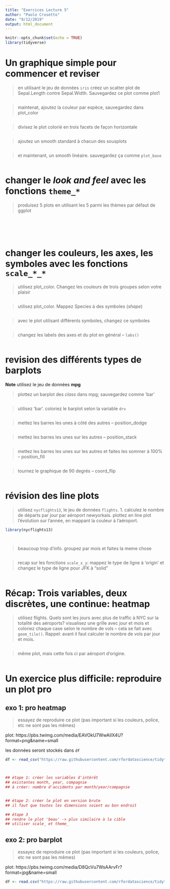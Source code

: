 ```yaml
---
title: "Exercices Lecture 5"
author: "Paolo Crosetto"
date: "9/12/2019"
output: html_document
---
```


```r
knitr::opts_chunk$set(echo = TRUE)
library(tidyverse)

```


# Un graphique simple pour commencer et reviser

> en utilisant le jeu de données `iris` créez un scatter plot de Sepal.Length contre Sepal.Width. Sauvegardez ce plot comme plot1

```r

```

> maintenat, ajoutez la couleur par espèce, sauvegardez dans plot_color

```r

```

> divisez le plot colorié en trois facets de façon horizontale

```r

```

> ajoutez un smooth standard à chacun des sousplots

```r

```

> et maintenant, un smooth linéaire. sauvegardez ça comme `plot_base`

```r

```




# changer le *look and feel* avec les fonctions `theme_*`


> produisez 5 plots en utilisant les 5 parmi les thèmes par défaut de ggplot


```r
  
```


```r
  
```

```r

  
```

```r

  
```

```r

```


# changer les couleurs, les axes, les symboles avec les fonctions `scale_*_*`

> utilisez plot_color. Changez les couleurs de trois groupes selon votre plaisir

```r

```


> utilisez plot_color. Mappez Species à des symboles (*shape*)

```r

```

> avec le plot utilisant différents symboles, changez ce symboles

```r

```

> changez les labels des axes et du plot en général -- `labs()`

```r

```


# revision des différents types de **barplots**

**Note** utilisez le jeu de données **mpg**

> plottez un barplot des *class* dans mpg; sauvegardez comme 'bar'

```r

```


> utilisez 'bar'. coloriez le barplot selon la variable `drv`

```r

```

> mettez les barres les unes à côté des autres  -- position_dodge

```r

```

> mettez les barres les unes sur les autres -- position_stack

```r

```


> mettez les barres les unes sur les autres et faites les sommer à 100% -- position_fill

```r

```

> tournez le graphique de 90 degrés -- coord_flip

```r

```


# révision des **line plots**

> utilisez `nycflights13`, le jeu de données `flights`. 1. calculez le nombre de départs par jour par aéroport newyorkais. plottez en line plot l'évolution sur l'année, en mappant la couleur à l'aéroport.


```r
library(nycflights13)

  
```

> beaucoup trop d'info. groupez par mois et faites la meme chose 

```r

```


> recap sur les fonctions `scale_x_y`: mappez le type de ligne à 'origin' et changez le type de ligne pour JFK à "solid"

```r

```


# Récap: Trois variables, deux discrètes, une continue: heatmap

> utilisez flights. Quels sont les jours avec plus de traffic à NYC sur la totalité des aéroports? visualisez une grille avec jour et mois et coloriez chaque case selon le nombre de vols -- cela se fait avec `geom_tile()`. Rappel: avant il faut calculer le nombre de vols par jour et mois. 

```r

  
```

> même plot, mais cette fois ci par aéroport d'origine. 

```r

```

# Un exercice plus difficile: reproduire un plot pro

## exo 1: pro heatmap

> essayez de reproduire ce plot (pas important si les couleurs, police, etc ne sont pas les mêmes)

plot: https://pbs.twimg.com/media/EAVOkU7WwAIlX4U?format=png&name=small

les données seront stockés dans `df`

```r
df <- read_csv("https://raw.githubusercontent.com/rfordatascience/tidytuesday/master/data/2019/2019-07-23/wildlife_impacts.csv")



## étape 1: créer les variables d'intérêt
## existantes month, year, compagnie
## à créer: nombre d'accidents par month/year/compagnie


## étape 2: créer le plot en version brute
## il faut que toutes les dimensions soient au bon endroit

## étape 3
## rendre le plot 'beau' -> plus similaire à la cible
## utiliser scale_ et theme_
```


## exo 2: pro barplot

> essayez de reproduire ce plot (pas important si les couleurs, police, etc ne sont pas les mêmes)

plot: https://pbs.twimg.com/media/D8QcVu7WsAArvFr?format=jpg&name=small 

```r
df <- read.csv("https://raw.githubusercontent.com/rfordatascience/tidytuesday/master/data/2019/2019-06-04/ramen_ratings.csv")
```

